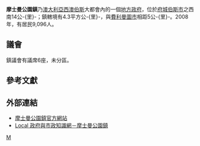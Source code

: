 {{Infobox Australian Place | type = lga 
| name     = 摩士曼公園鎮
| state    = wa
| image    = Mosman Park LGA WA.png
| imagesize= 200
| caption  = 
| pop      = 9508
| pop_year = 2013年估計
| pop_footnotes =<ref>{{cite web|url=http://www.abs.gov.au/ausstats/subscriber.nsf/log?openagent&32180ds0003_2003-13.xls&3218.0&Data%20Cubes&811CDB2C6F0319E3CA257CAE000ECBD6&0&2012-13&03.04.2014&Latest|title=3218.0  Regional Population Growth, Australia. Table 5. Estimated Resident Population, Local Government Areas, Western Australia|date=2014-04-03|accessdate=2014-09-11|archive-date=2021-02-21|archive-url=https://web.archive.org/web/20210221215752/https://www.abs.gov.au/ausstats/abs@.nsf/WebPages/Attachment+Not+Found|dead-url=no}}</ref>
| area     = 4.3
| est      = 1899年
| seat     = 摩士曼
| mayor    = Ron Norris
| region   = [[伯斯|伯斯]]
| logo     = 
| logosize = 153
| url      = http://www.townofmosmanpark.wa.gov.au
| stategov = Cottesloe
| fedgov   = [[科廷_(澳大利亞國會選區)|科廷]]
}}

'''摩士曼公園鎮'''乃[[澳大利亞|澳大利亞]][[西澳大利亞州|西澳]][[伯斯|伯斯]]大都會內的一個[[地方政府區域|地方政府]]，位於[[府城|府城]][[伯斯市|伯斯市]]之西南14公-{里}-；鎮轄境有4.3平方公-{里}-，與[[費利曼圖市_(西澳)|費利曼圖市]]相距5公-{里}-。2008年，有居民9,096人。

==議會==
鎮議會有議席6座，未分區。

==參考文獻==
{{reflist}}

==外部連結==
* [https://web.archive.org/web/20080718190145/http://townofmosmanpark.wa.gov.au/ 摩士曼公園鎮官方網站]
* [http://www.lgam.info/mosman-park-town-council Local 政府與市政知識網－摩士曼公園鎮] {{Wayback|url=http://www.lgam.info/mosman-park-town-council |date=20210126182804 }}

[[Category:西澳大利亞州城市|M]]